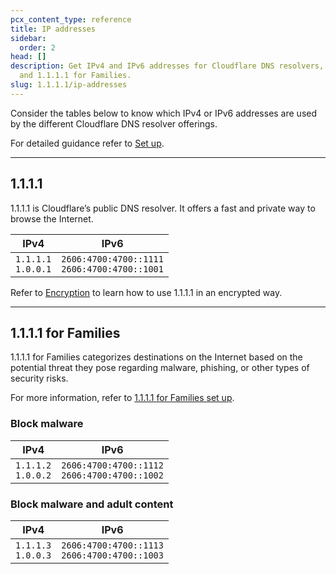 ```yaml
---
pcx_content_type: reference
title: IP addresses
sidebar:
  order: 2
head: []
description: Get IPv4 and IPv6 addresses for Cloudflare DNS resolvers, 1.1.1.1
  and 1.1.1.1 for Families.
slug: 1.1.1.1/ip-addresses
---
```



Consider the tables below to know which IPv4 or IPv6 addresses are used by the different Cloudflare DNS resolver offerings.

For detailed guidance refer to [Set up](/1.1.1.1/setup/).

***

## 1.1.1.1

1.1.1.1 is Cloudflare’s public DNS resolver. It offers a fast and private way to browse the Internet.

| IPv4                     | IPv6                                               |
| ------------------------ | -------------------------------------------------- |
| `1.1.1.1` <br/>`1.0.0.1` | `2606:4700:4700::1111` <br/>`2606:4700:4700::1001` |

Refer to [Encryption](/1.1.1.1/encryption/) to learn how to use 1.1.1.1 in an encrypted way.

***

## 1.1.1.1 for Families

1.1.1.1 for Families categorizes destinations on the Internet based on the potential threat they pose regarding malware, phishing, or other types of security risks.

For more information, refer to [1.1.1.1 for Families set up](/1.1.1.1/setup/#1111-for-families).

### Block malware

| IPv4                     | IPv6                                               |
| ------------------------ | -------------------------------------------------- |
| `1.1.1.2` <br/>`1.0.0.2` | `2606:4700:4700::1112` <br/>`2606:4700:4700::1002` |

### Block malware and adult content

| IPv4                     | IPv6                                               |
| ------------------------ | -------------------------------------------------- |
| `1.1.1.3` <br/>`1.0.0.3` | `2606:4700:4700::1113` <br/>`2606:4700:4700::1003` |
